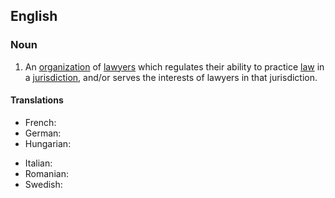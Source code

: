 ==English==

===Noun===
{{wikipedia}}
{{en-noun}}

# An [[organization]] of [[lawyer]]s which regulates their ability to practice [[law]] in a [[jurisdiction]], and/or serves the interests of lawyers in that jurisdiction.

====Translations====
{{trans-top|an organization of lawyers}}
* French: {{t+|fr|barreau|m}}
* German: {{t|de|Rechtsanwaltskammer}}
* Hungarian: {{t|hu|ügyvédi kamara}}
{{trans-mid}}
* Italian: {{t|it|Ordine Forense}}
* Romanian: {{t+|ro|colegiu de avocați|n}}
* Swedish: {{t+|sv|advokatsamfund|n}}
{{trans-bottom}}